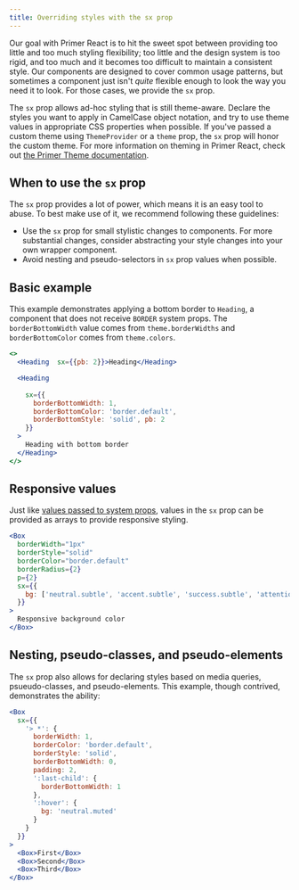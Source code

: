 ```yaml
---
title: Overriding styles with the sx prop
---
```


Our goal with Primer React is to hit the sweet spot between providing too little and too much styling flexibility; too little and the design system is too rigid, and too much and it becomes too difficult to maintain a consistent style. Our components are designed to cover common usage patterns, but sometimes a component just isn't _quite_ flexible enough to look the way you need it to look. For those cases, we provide the `sx` prop.

The `sx` prop allows ad-hoc styling that is still theme-aware. Declare the styles you want to apply in CamelCase object notation, and try to use theme values in appropriate CSS properties when possible. If you've passed a custom theme using `ThemeProvider` or a `theme` prop, the `sx` prop will honor the custom theme. For more information on theming in Primer React, check out [the Primer Theme documentation](/primer-theme).

## When to use the `sx` prop

The `sx` prop provides a lot of power, which means it is an easy tool to abuse. To best make use of it, we recommend following these guidelines:

- Use the `sx` prop for small stylistic changes to components. For more substantial changes, consider abstracting your style changes into your own wrapper component.
- Avoid nesting and pseudo-selectors in `sx` prop values when possible.

## Basic example

This example demonstrates applying a bottom border to `Heading`, a component that does not receive `BORDER` system props. The `borderBottomWidth` value comes from `theme.borderWidths` and `borderBottomColor` comes from `theme.colors`.

```jsx live
<>
  <Heading  sx={{pb: 2}}>Heading</Heading>

  <Heading
    
    sx={{
      borderBottomWidth: 1,
      borderBottomColor: 'border.default',
      borderBottomStyle: 'solid', pb: 2
    }}
  >
    Heading with bottom border
  </Heading>
</>
```

## Responsive values

Just like [values passed to system props](https://styled-system.com/responsive-styles), values in the `sx` prop can be provided as arrays to provide responsive styling.

```jsx live
<Box
  borderWidth="1px"
  borderStyle="solid"
  borderColor="border.default"
  borderRadius={2}
  p={2}
  sx={{
    bg: ['neutral.subtle', 'accent.subtle', 'success.subtle', 'attention.subtle', 'danger.subtle']
  }}
>
  Responsive background color
</Box>
```

## Nesting, pseudo-classes, and pseudo-elements

The `sx` prop also allows for declaring styles based on media queries, psueudo-classes, and pseudo-elements. This example, though contrived, demonstrates the ability:

```jsx live
<Box
  sx={{
    '> *': {
      borderWidth: 1,
      borderColor: 'border.default',
      borderStyle: 'solid',
      borderBottomWidth: 0,
      padding: 2,
      ':last-child': {
        borderBottomWidth: 1
      },
      ':hover': {
        bg: 'neutral.muted'
      }
    }
  }}
>
  <Box>First</Box>
  <Box>Second</Box>
  <Box>Third</Box>
</Box>
```

